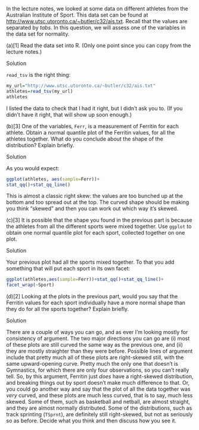 

 In the lecture notes, we looked at some
data on different athletes from the Australian Institute of
Sport. This data set can be found at
[http://www.utsc.utoronto.ca/~butler/c32/ais.txt](http://www.utsc.utoronto.ca/~butler/c32/ais.txt). Recall that the
values are separated by *tabs*.  In this question, we will assess
one of the variables in the data set for normality.



(a)[1] Read the data set into R. (Only one point since you can
copy from the lecture notes.)
  

Solution


`read_tsv` is the right thing:
```r
my_url="http://www.utsc.utoronto.ca/~butler/c32/ais.txt"
athletes=read_tsv(my_url)
athletes
```       

I listed the data to check that I had it right, but I didn't ask you
to. (If you didn't have it right, that will show up soon enough.)
  

(b)[3] One of the variables, `Ferr`, is a measurement of
Ferritin for each athlete. Obtain a normal quantile plot of the
Ferritin values, for all the athletes together. What do you
conclude about the shape of the distribution? Explain briefly.
  

Solution


As you would expect:

```r
ggplot(athletes, aes(sample=Ferr))+
stat_qq()+stat_qq_line()
``` 

This is almost a classic right skew: the values are too bunched up at
the bottom and too spread out at the top. The curved shape should be
making you think "skewed" and then you can work out which way it's
skewed. 
  

(c)[3] It is possible that the shape you found in the previous
part is because the athletes from all the different sports were
mixed together. Use `ggplot` to obtain one normal quantile
plot for each sport, collected together on one plot. 
  

Solution


Your previous plot had all the sports mixed together. To that
you add something that will put each sport in its own facet:

```r
ggplot(athletes,aes(sample=Ferr))+stat_qq()+stat_qq_line()+
facet_wrap(~Sport)
``` 
  

(d)[2] Looking at the plots in the previous part, would you say
that the Ferritin values for each sport individually have a more
normal shape than they do for all the sports together? Explain
briefly. 
  

Solution


There are a couple of ways you can go, and as ever I'm looking
mostly for consistency of argument. The two major directions you
can go are (i) most of these plots are still curved the same way
as the previous one, and (ii) they are mostly straighter than
they were before.
Possible lines of argument include that pretty much all of these
plots are right-skewed still, with the same upward-opening
curve. Pretty much the only one that doesn't is Gymnastics, for
which there are only four observations, so you can't really
tell. So, by this argument, Ferritin just *does* have a
right-skewed distribution, and breaking things out by sport
doesn't make much difference to that.
Or, you could go another way and say that the plot of all the
data together was *very* curved, and these plots are much
less curved, that is to say, much less skewed. Some of them,
such as basketball and netball, are almost straight, and they
are almost normally distributed. Some of the distributions, such
as track sprinting (`TSprnt`), are definitely still
right-skewed, but not as seriously so as before.
Decide what you think and then discuss how you see it.
  



